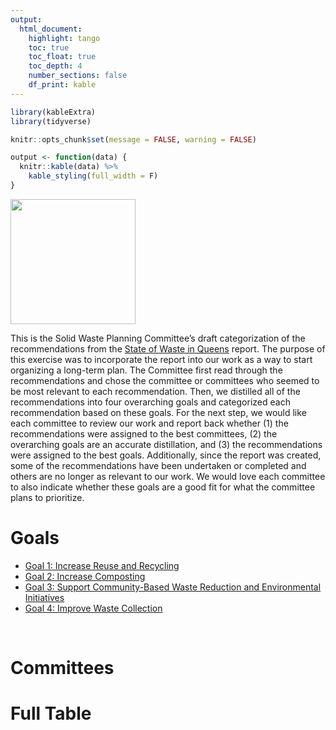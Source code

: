 ```yaml
---
output: 
  html_document:
    highlight: tango
    toc: true
    toc_float: true
    toc_depth: 4
    number_sections: false
    df_print: kable
---
```


```r
library(kableExtra)
library(tidyverse)

knitr::opts_chunk$set(message = FALSE, warning = FALSE)

output <- function(data) {
  knitr::kable(data) %>% 
    kable_styling(full_width = F)
}
```

<img src="https://i1.wp.com/queensswab.nyc/wp-content/uploads/2022/02/cropped-cropped-QSWAB-Logo-Black-e1644731519716.png?fit=468%2C500&ssl=1" height="200">

This is the Solid Waste Planning Committee's draft categorization of the recommendations from the [State of Waste in Queens](https://queensswab.nyc/state-of-waste-in-queens-report/) report. The purpose of this exercise was to incorporate the report into our work as a way to start organizing a long-term plan. The Committee first read through the recommendations and chose the committee or committees who seemed to be most relevant to each recommendation. Then, we distilled all of the recommendations into four overarching goals and categorized each recommendation based on these goals. For the next step, we would like each committee to review our work and report back whether (1) the recommendations were assigned to the best committees, (2) the overarching goals are an accurate distillation, and (3) the recommendations were assigned to the best goals. Additionally, since the report was created, some of the recommendations have been undertaken or completed and others are no longer as relevant to our work. We would love each committee to also indicate whether these goals are a good fit for what the committee plans to prioritize. 


# Goals 

* [Goal 1: Increase Reuse and Recycling](g1.html)
* [Goal 2: Increase Composting](g2.html)
* [Goal 3: Support Community-Based Waste Reduction and Environmental Initiatives](g3.html)
* [Goal 4: Improve Waste Collection](g4.html)

<br> 

# Committees 

# Full Table